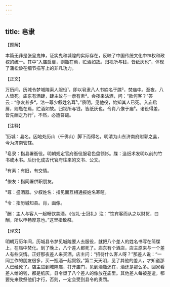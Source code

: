 ```yaml
---
---
---
```

title: 皂隶
---




【题解】


本篇无非是张皇鬼神，证实鬼和城隍的实际存在，反映了中国传统文化中神权和政权的统一。其中“入庙启扉，则瓶在焉，贮酒如故。归视所与钱，皆纸灰也”，体现了蒲松龄在细节描写上的非凡功力。

【正文】

万历间，历城令梦城隍索人服役¹，即以皂隶八人书姓名于牒²，焚庙中。至夜，八人皆死。庙东有酒肆，肆主故与一隶有素³。会夜来沽酒，问：“款何客？”答云：“僚友甚多⁴，沽一尊少叙姓名耳⁵。”质明，见他役，始知其人已死。入庙启扉，则瓶在焉，贮酒如故。归视所与钱，皆纸灰也。令肖八像于庙⁶。诸役得差，皆先酬之乃行⁷，不然，必遭笞谴。





【注释】


¹历城：县名。因地处历山（千佛山）脚下而得名。明清为山东济南府附郭之县，今为济南管辖。

²皂隶：指县署衙役。明朝规定官府衙役服皂色盘领衫。牒：造纸术发明以前的竹书或木书。后衍化成古代官府往来的文书、公文。

³有素：有旧，有交情。

⁴僚友：指同署供职朋友。

⁵尊：盛酒器。少叙姓名：指见面互相通报姓名寒暄。

⁶令：指历城知县。肖，画像。

⁷酬：主人与客人一起畅饮美酒。《仪礼·士冠礼》注：“饮宾客而从之以财货，曰酬，所以申畅厚意也。”这里指致祭。





【译文】


明朝万历年间，历城县令梦见城隍要人去服役，就把八个差人的姓名书写在简牒上，在庙中焚化。到了晚上，八个差人都死了。庙东有个酒店，店主原来与一个差人有些交情。正好那夜差人来买酒，店主问：“招待什么客人呀？”那差人说：“一同工作的朋友很多，买一瓶酒一起叙叙。”第二天天明，见了其他的差人，才知道那人已经死了。店主进到城隍庙，打开庙门，见到酒瓶还在，酒还是那么多。回家看差人给的钱，都是纸灰。县令塑了八个差人的像放在庙里。其他差人每被差遣，都要先来致祭他们才行，否则，一定会受到县令的责罚。